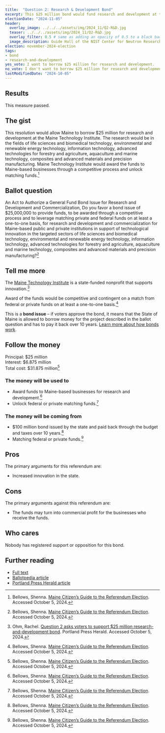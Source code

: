 ```yaml
---
title:  "Question 2: Research & Development Bond"
excerpt: This $25 million bond would fund research and development at the Maine Technology Institute.
electionDate: "2024-11-05"
header:
  overlay_image: ../../../assets/img/2024_11/Q2-R&D.jpg
  teaser: ../../../assets/img/2024_11/Q2-R&D.jpg
  overlay_filter: 0.5 # same as adding an opacity of 0.5 to a black background
  image_description: Guide Hall of the NIST Center for Neutron Research. The NIST Center for Neutron Research (NCNR) serves more customers than all other U.S. neutron facilities combined. Beams of cold, slowed down neutrons pass through guide tubes (blue structures) to reach specialized instruments where they are used as probes to see material structures.
election: november-2024-election
tags:
- bond
- research-and-development
yes_vote: I want to borrow $25 million for research and development.
no_vote: I don't want to borrow $25 million for research and development.
lastModifiedDate: "2024-10-05"
---
```


## Results
This measure passed.

## The gist
This resolution would allow Maine to borrow $25 million for research and development at the Maine Technology Institute. The research would be in the fields of life sciences and biomedical technology, environmental and renewable energy technology, information technology, advanced technologies for forestry and agriculture, aquaculture and marine technology, composites and advanced materials and precision manufacturing. Maine Technology Institute would award the funds to Maine-based businesses through a competitive process and unlock matching funds.[^3]

## Ballot question
An Act to Authorize a General Fund Bond Issue for Research and Development and Commercialization, Do you favor a bond issue of $25,000,000 to provide funds, to be awarded through a competitive process and to leverage matching private and federal funds on at least a one-to-one basis, for research and development and commercialization for Maine-based public and private institutions in support of technological innovation in the targeted sectors of life sciences and biomedical technology, environmental and renewable energy technology, information technology, advanced technologies for forestry and agriculture, aquaculture and marine technology, composites and advanced materials and precision manufacturing?[^3]

<YesNoTable yesContent={frontmatter.yes_vote} noContent={frontmatter.no_vote} />

## Tell me more
The [Maine Technology Institute](https://www.mainetechnology.org/) is a state-funded nonprofit that supports innovation.[^4]

Award of the funds would be competitive and contingent on a match from federal or private funds on at least a one-to-one basis.[^3]

This is a **bond issue** – if voters approve the bond, it means that the State of Maine is allowed to borrow money for the project described in the ballot question and has to pay it back over 10 years. [Learn more about how bonds work](https://www.maineballot.org/bonds).

## Follow the money
Principal: $25 million<br />
Interest: $6.875 million<br />
Total cost: $31.875 million[^3]

### The money will be used to
- Award funds to Maine-based businesses for research and development.[^3]
- Unlock federal or private matching funds.[^3]

### The money will be coming from
- $100 million bond issued by the state and paid back through the budget and taxes over 10 years.[^3]
- Matching federal or private funds.[^3]

## Pros
The primary arguments for this referendum are:
- Increased innovation in the state.

## Cons
The primary arguments against this referendum are:
- The funds may turn into commercial profit for the businesses who receive the funds.

## Who cares
Nobody has registered support or opposition for this bond.

## Further reading
- [Full text](https://www.mainelegislature.org/legis/bills/getPDF.asp?paper=SP0197&item=1&snum=131)
- [Ballotpedia article](https://ballotpedia.org/Maine_Question_2,_Science_and_Technology_Research_and_Commercialization_Bond_Issue_(2024))
- [Portland Press Herald article](https://www.pressherald.com/2024/09/17/question-2-asks-voters-to-support-25-million-research-and-development-bond/)

[^1]: Maine State Legislature. [An Act to Authorize a General Fund Bond Issue for Research and Development and Commercialization](https://www.mainelegislature.org/legis/bills/getPDF.asp?paper=SP0197&item=1&snum=131). Accessed October 5, 2024.
[^2]: Ballotpedia State Desk. [Maine Question 2, Science and Technology Research and Commercialization Bond Issue (2024)](https://ballotpedia.org/Maine_Question_2,_Science_and_Technology_Research_and_Commercialization_Bond_Issue_(2024)). Ballotpedia. Accessed October 5, 2024.
[^3]: Bellows, Shenna. [Maine Citizen’s Guide to the Referendum Election](https://www.maine.gov/sos/news/2024/2024%20Citizens%20Guide.pdf). Accessed October 5, 2024.
[^4]: Ohm, Rachel. [Question 2 asks voters to support $25 million research-and-development bond](https://www.pressherald.com/2024/09/17/question-2-asks-voters-to-support-25-million-research-and-development-bond/). Portland Press Herald. Accessed October 5, 2024.
